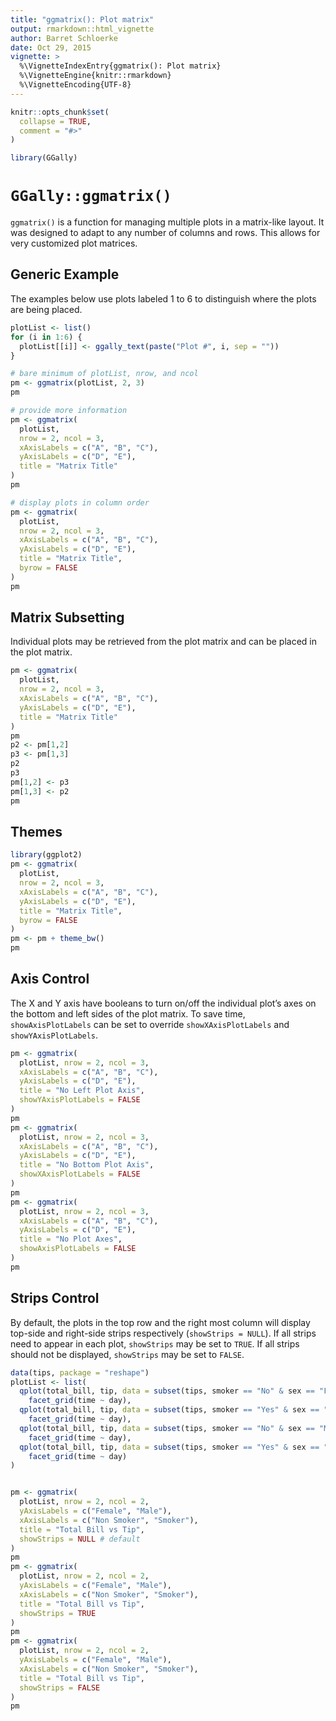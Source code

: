 ```yaml
---
title: "ggmatrix(): Plot matrix"
output: rmarkdown::html_vignette
author: Barret Schloerke
date: Oct 29, 2015
vignette: >
  %\VignetteIndexEntry{ggmatrix(): Plot matrix}
  %\VignetteEngine{knitr::rmarkdown}
  %\VignetteEncoding{UTF-8}
---
```


```r
knitr::opts_chunk$set(
  collapse = TRUE,
  comment = "#>"
)
```

```r
library(GGally)
```


# `GGally::ggmatrix()`

`ggmatrix()` is a function for managing multiple plots in a matrix-like layout.  It was designed to adapt to any number of columns and rows.  This allows for very customized plot matrices.

## Generic Example

The examples below use plots labeled 1 to 6 to distinguish where the plots are being placed.

```r
plotList <- list()
for (i in 1:6) {
  plotList[[i]] <- ggally_text(paste("Plot #", i, sep = ""))
}

# bare minimum of plotList, nrow, and ncol
pm <- ggmatrix(plotList, 2, 3)
pm

# provide more information
pm <- ggmatrix(
  plotList,
  nrow = 2, ncol = 3,
  xAxisLabels = c("A", "B", "C"),
  yAxisLabels = c("D", "E"),
  title = "Matrix Title"
)
pm

# display plots in column order
pm <- ggmatrix(
  plotList,
  nrow = 2, ncol = 3,
  xAxisLabels = c("A", "B", "C"),
  yAxisLabels = c("D", "E"),
  title = "Matrix Title",
  byrow = FALSE
)
pm
```

## Matrix Subsetting

Individual plots may be retrieved from the plot matrix and can be placed in the plot matrix.

```r
pm <- ggmatrix(
  plotList,
  nrow = 2, ncol = 3,
  xAxisLabels = c("A", "B", "C"),
  yAxisLabels = c("D", "E"),
  title = "Matrix Title"
)
pm
p2 <- pm[1,2]
p3 <- pm[1,3]
p2
p3
pm[1,2] <- p3
pm[1,3] <- p2
pm

```

## Themes

```r
library(ggplot2)
pm <- ggmatrix(
  plotList,
  nrow = 2, ncol = 3,
  xAxisLabels = c("A", "B", "C"),
  yAxisLabels = c("D", "E"),
  title = "Matrix Title",
  byrow = FALSE
)
pm <- pm + theme_bw()
pm
```



## Axis Control

The X and Y axis have booleans to turn on/off the individual plot's axes on the bottom and left sides of the plot matrix.  To save time, `showAxisPlotLabels` can be set to override `showXAxisPlotLabels` and `showYAxisPlotLabels`.

```r
pm <- ggmatrix(
  plotList, nrow = 2, ncol = 3,
  xAxisLabels = c("A", "B", "C"),
  yAxisLabels = c("D", "E"),
  title = "No Left Plot Axis",
  showYAxisPlotLabels = FALSE
)
pm
pm <- ggmatrix(
  plotList, nrow = 2, ncol = 3,
  xAxisLabels = c("A", "B", "C"),
  yAxisLabels = c("D", "E"),
  title = "No Bottom Plot Axis",
  showXAxisPlotLabels = FALSE
)
pm
pm <- ggmatrix(
  plotList, nrow = 2, ncol = 3,
  xAxisLabels = c("A", "B", "C"),
  yAxisLabels = c("D", "E"),
  title = "No Plot Axes",
  showAxisPlotLabels = FALSE
)
pm
```

## Strips Control

By default, the plots in the top row and the right most column will display top-side and right-side strips respectively (`showStrips = NULL`).  If all strips need to appear in each plot, `showStrips` may be set to `TRUE`. If all strips should not be displayed, `showStrips` may be set to `FALSE`.

```r
data(tips, package = "reshape")
plotList <- list(
  qplot(total_bill, tip, data = subset(tips, smoker == "No" & sex == "Female")) +
    facet_grid(time ~ day),
  qplot(total_bill, tip, data = subset(tips, smoker == "Yes" & sex == "Female")) +
    facet_grid(time ~ day),
  qplot(total_bill, tip, data = subset(tips, smoker == "No" & sex == "Male")) +
    facet_grid(time ~ day),
  qplot(total_bill, tip, data = subset(tips, smoker == "Yes" & sex == "Male")) +
    facet_grid(time ~ day)
)


pm <- ggmatrix(
  plotList, nrow = 2, ncol = 2,
  yAxisLabels = c("Female", "Male"),
  xAxisLabels = c("Non Smoker", "Smoker"),
  title = "Total Bill vs Tip",
  showStrips = NULL # default
)
pm
pm <- ggmatrix(
  plotList, nrow = 2, ncol = 2,
  yAxisLabels = c("Female", "Male"),
  xAxisLabels = c("Non Smoker", "Smoker"),
  title = "Total Bill vs Tip",
  showStrips = TRUE
)
pm
pm <- ggmatrix(
  plotList, nrow = 2, ncol = 2,
  yAxisLabels = c("Female", "Male"),
  xAxisLabels = c("Non Smoker", "Smoker"),
  title = "Total Bill vs Tip",
  showStrips = FALSE
)
pm
```


